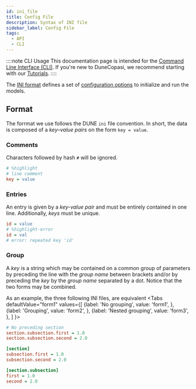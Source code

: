 ```yaml
---
id: ini_file
title: Config File
description: Syntax of INI file
sidebar_label: Config File
tags:
  - API
  - CLI
---
```



::::note CLI Usage
This documentation page is intended for the [Command Line Interface (CLI)](use_cli). If you're new to DuneCopasi, we recommend starting with our [Tutorials](/tutorials).
::::

The [INI format](https://en.wikipedia.org/wiki/INI_file) defines a set of [configuration options](param_tree) to initialize and run the models.

## Format

The forrmat we use follows the DUNE `ini` file convention. In short, the data is composed of a *key–value pairs* on the form `key = value`.

### Comments

Characters followed by hash `#` will be ignored.

```ini title="config.ini"
# %highlight
# line comment
key = value
```

### Entries

An entry is given by a *key-value pair* and must be entirely contained in one line. Additionally, *keys* must be unique.

```ini title="config.ini"
id = value
# %highlight-error
id = val
# error: repeated key 'id'
```

### Group

A *key* is a string which may be contained on a common
group of parameters by preceding the line with the *group name* between
brackets and/or by preceding the *key* by the *group name* separated by a dot. Notice that
the two forms may be combined.

As an example, the three following INI files, are equivalent
<Tabs
  defaultValue="form1"
  values={[
      {label: 'No grouping', value: 'form1', },
      {label: 'Grouping', value: 'form2', },
      {label: 'Nested grouping', value: 'form3', },
    ]
  }>

  <TabItem value="form1">

```ini title="config.ini"
# No preceding section
section.subsection.first = 1.0
section.subsection.second = 2.0
```

  </TabItem>
  <TabItem value="form2">

```ini title="config.ini"
[section]
subsection.first = 1.0
subsection.second = 2.0
```

  </TabItem>


  <TabItem value="form3">

```ini title="config.ini"
[section.subsection]
first = 1.0
second = 2.0
```

  </TabItem>
</Tabs>
